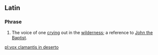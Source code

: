 ==Latin==

===Phrase===
{{head|la|phrase|head=[[vox|vōx]] [[clamo|clāmantis]] [[in]] [[desertus|dēserto]]}}

# The voice of one [[cry]]ing out in the [[wilderness]]; a reference to [[John the Baptist]].

[[pl:vox clamantis in deserto]]